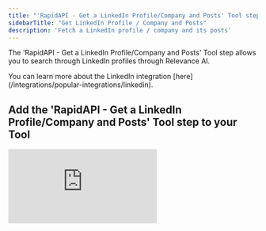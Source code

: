 ```yaml
---
title: "'RapidAPI - Get a LinkedIn Profile/Company and Posts' Tool step"
sidebarTitle: "Get LinkedIn Profile / Company and Posts"
description: 'Fetch a LinkedIn profile / company and its posts'
---
```


The 'RapidAPI - Get a LinkedIn Profile/Company and Posts' Tool step allows you to search through LinkedIn profiles through Relevance AI.

<Note>
  You can learn more about the LinkedIn integration [here](/integrations/popular-integrations/linkedin).
</Note>

## Add the 'RapidAPI - Get a LinkedIn Profile/Company and Posts' Tool step to your Tool

<div style={{ width:"100%",position:"relative","padding-top":"56.75%" }}>
<iframe src="https://app.supademo.com/embed/cmekqejw305ccv9kq04eeoxpi" frameBorder="0" title="Add the RapidAPI - Get a LinkedIn Profile/Company and Posts Tool step to your Tool" allow="clipboard-write" webkitallowfullscreen="true" mozallowfullscreen="true" allowfullscreen style={{ position:"absolute",top:0,left:0,width:"100%",height:"100%",border:"3px solid #5E43CE",borderRadius:"10px" }} />

</div>

You can add the 'RapidAPI - Get a LinkedIn Profile/Company and Posts' Tool step to your Tool by:

1. Creating a new Tool, then searching for the 'RapidAPI - Get a LinkedIn Profile/Company and Posts' Tool step
2. Click 'Expand' to see the full Tool step
3. Enter the URL of the company / profile you want to get in the URL field
4. Select the Method you want to use in the Method field. You can choose from:
   - Get User Posts
   - Get User Profile
   - Get Company Posts
   - Get Company Profile
5. Click 'Run step' to test / run the Tool step, then click 'data' to see your output

## Frequently asked questions (FAQs)

<AccordionGroup>
  <Accordion title="Why are LinkedIn Tools so expensive?">
    This Tool uses [RapidAPI](https://rapidapi.com/) to perform actions in LinkedIn. The credits charged are to cover the cost of this service through RapidAPI. We recommend upgrading to a subscription in order to use this Tool.
  </Accordion>
</AccordionGroup>